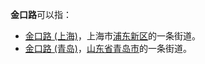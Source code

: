 '''金口路'''可以指：
* [[金口路_(上海)|金口路 (上海)]]，上海市[[浦东新区|浦东新区]]的一条街道。
* [[金口路_(青岛)|金口路 (青岛)]]，[[山东省|山东省]][[青岛市|青岛市]]的一条街道。
{{disambig|Cat=街道名消歧义}}
